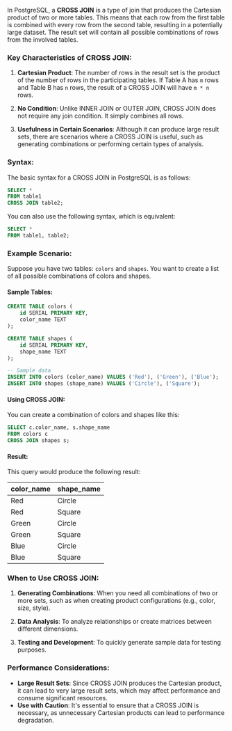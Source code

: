 In PostgreSQL, a **CROSS JOIN** is a type of join that produces the Cartesian product of two or more tables. This means that each row from the first table is combined with every row from the second table, resulting in a potentially large dataset. The result set will contain all possible combinations of rows from the involved tables.

### Key Characteristics of CROSS JOIN:

1. **Cartesian Product**: The number of rows in the result set is the product of the number of rows in the participating tables. If Table A has `m` rows and Table B has `n` rows, the result of a CROSS JOIN will have `m * n` rows.

2. **No Condition**: Unlike INNER JOIN or OUTER JOIN, CROSS JOIN does not require any join condition. It simply combines all rows.

3. **Usefulness in Certain Scenarios**: Although it can produce large result sets, there are scenarios where a CROSS JOIN is useful, such as generating combinations or performing certain types of analysis.

### Syntax:

The basic syntax for a CROSS JOIN in PostgreSQL is as follows:

```sql
SELECT *
FROM table1
CROSS JOIN table2;
```

You can also use the following syntax, which is equivalent:

```sql
SELECT *
FROM table1, table2;
```

### Example Scenario:

Suppose you have two tables: `colors` and `shapes`. You want to create a list of all possible combinations of colors and shapes.

#### Sample Tables:

```sql
CREATE TABLE colors (
    id SERIAL PRIMARY KEY,
    color_name TEXT
);

CREATE TABLE shapes (
    id SERIAL PRIMARY KEY,
    shape_name TEXT
);

-- Sample data
INSERT INTO colors (color_name) VALUES ('Red'), ('Green'), ('Blue');
INSERT INTO shapes (shape_name) VALUES ('Circle'), ('Square');
```

#### Using CROSS JOIN:

You can create a combination of colors and shapes like this:

```sql
SELECT c.color_name, s.shape_name
FROM colors c
CROSS JOIN shapes s;
```

#### Result:

This query would produce the following result:

| color_name | shape_name |
| ---------- | ---------- |
| Red        | Circle     |
| Red        | Square     |
| Green      | Circle     |
| Green      | Square     |
| Blue       | Circle     |
| Blue       | Square     |

### When to Use CROSS JOIN:

1. **Generating Combinations**: When you need all combinations of two or more sets, such as when creating product configurations (e.g., color, size, style).

2. **Data Analysis**: To analyze relationships or create matrices between different dimensions.

3. **Testing and Development**: To quickly generate sample data for testing purposes.

### Performance Considerations:

- **Large Result Sets**: Since CROSS JOIN produces the Cartesian product, it can lead to very large result sets, which may affect performance and consume significant resources.
- **Use with Caution**: It's essential to ensure that a CROSS JOIN is necessary, as unnecessary Cartesian products can lead to performance degradation.
